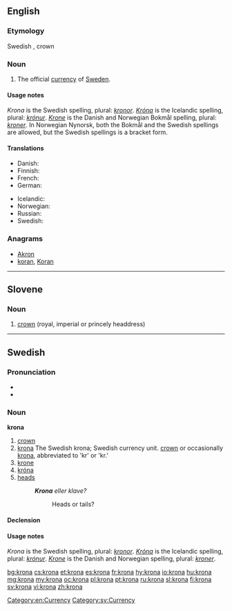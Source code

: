 {{also|króna|kröna}}
==English==
{{wikipedia|Swedish krona}}

===Etymology===
Swedish ''{{l|sv|krona}}'', crown

===Noun===
{{en-noun|kron|or}}

# The official [[currency]] of [[Sweden]].

====Usage notes====
''Krona'' is the Swedish spelling, plural: ''[[kronor]]''.  ''[[króna|Króna]]'' is the Icelandic spelling, plural: ''[[krónur]]''.  ''[[Krone]]'' is the Danish and Norwegian Bokmål spelling, plural: ''[[kroner]]''. In Norwegian Nynorsk, both the Bokmål and the Swedish spellings are allowed, but the Swedish spellings is a bracket form.

====Translations====
{{trans-top|currency}}
* Danish: {{t|da|krone|c}}
* Finnish: {{t|fi|kruunu}}
* French: {{t+|fr|couronne|f}}
* German: {{t|de|Krone|f}}
{{trans-mid}}
* Icelandic: {{t|is|króna|f}}
* Norwegian: {{t|no|krone|m|f}}
* Russian: {{t|ru|крона|f|tr=króna|sc=Cyrl}}
* Swedish: {{t+|sv|krona|c}}
{{trans-bottom}}

===Anagrams===
* [[Akron#English|Akron]]
* [[koran#English|koran]], [[Koran#English|Koran]]

[[Category:en:Currency]]

----

==Slovene==

===Noun===
{{infl|sl|noun|g=f}}

# [[crown]] (royal, imperial or princely headdress)

{{tbot entry|Slovene|crown|2008|April|sl}}

----

==Swedish==

===Pronunciation===
* {{IPA|/ˈkruːˌna/|lang=sv}}
* {{audio|Sv-krona.ogg|audio}}

===Noun===
'''krona'''

# [[crown]]
# [[krona#Engilish|krona]] The Swedish krona; Swedish currency unit. [[crown]] or occasionally [[krona#English|krona]], abbreviated to 'kr' or 'kr.'
# [[krone]] {{italbrac|Danish and Norwegian currencies}}
# [[króna]] {{italbrac|currencies}}
# [[heads]] {{italbrac|of a coin}}
#: '''''Krona''' eller klave?''
#:: Heads or tails?

====Declension====
{{sv-noun-reg-or|kron}}

====Usage notes====
''Krona'' is the Swedish spelling, plural: ''[[kronor]]''.  ''[[Króna]]'' is the Icelandic spelling, plural: ''[[krónur]]''.  ''[[Krone]]'' is the Danish and Norwegian spelling, plural: ''[[kroner]]''.

[[Category:sv:Currency]]

[[bg:krona]]
[[cs:krona]]
[[et:krona]]
[[es:krona]]
[[fr:krona]]
[[hy:krona]]
[[io:krona]]
[[hu:krona]]
[[mg:krona]]
[[my:krona]]
[[oc:krona]]
[[pl:krona]]
[[pt:krona]]
[[ru:krona]]
[[sl:krona]]
[[fi:krona]]
[[sv:krona]]
[[vi:krona]]
[[zh:krona]]